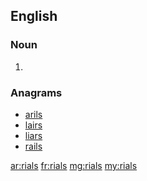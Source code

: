 ==English==

===Noun===
{{head|en|plural}}

# {{plural of|rial|lang=en}}

===Anagrams===
* [[arils#English|arils]]
* [[lairs#English|lairs]]
* [[liars#English|liars]]
* [[rails#English|rails]]

[[ar:rials]]
[[fr:rials]]
[[mg:rials]]
[[my:rials]]